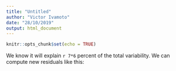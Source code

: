 ```yaml
---
title: "Untitled"
author: "Victor Ivamoto"
date: "28/10/2019"
output: html_document
---
```


```r
knitr::opts_chunk$set(echo = TRUE)
```
We know it will explain `r 7*6` percent of the total variability. We can compute new residuals like this:

